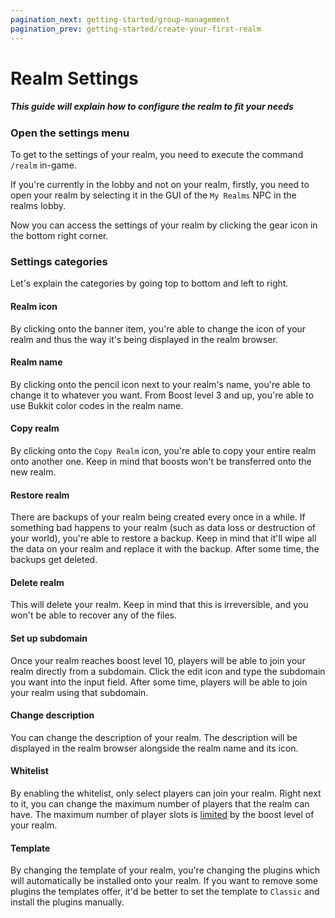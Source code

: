 ```yaml
---
pagination_next: getting-started/group-management
pagination_prev: getting-started/create-your-first-realm
---
```


# Realm Settings

##### This guide will explain how to configure the realm to fit your needs

### Open the settings menu

To get to the settings of your realm, you need to execute the command `/realm` in-game.

If you're currently in the lobby and not on your realm, firstly, you need to open your realm by selecting it in the GUI of the `My Realms` NPC in the realms lobby.

Now you can access the settings of your realm by clicking the gear icon in the bottom right corner.

### Settings categories

Let's explain the categories by going top to bottom and left to right.

#### Realm icon

By clicking onto the banner item, you're able to change the icon of your realm and thus the way it's being displayed in the realm browser.

#### Realm name

By clicking onto the pencil icon next to your realm's name, you're able to change it to whatever you want. From Boost level 3 and up, you're able to use Bukkit color codes in the realm name.

#### Copy realm

By clicking onto the `Copy Realm` icon, you're able to copy your entire realm onto another one. Keep in mind that boosts won't be transferred onto the new realm.

#### Restore realm

There are backups of your realm being created every once in a while. If something bad happens to your realm (such as data loss or destruction of your world), you're able to restore a backup. Keep in mind that it'll wipe all the data on your realm and replace it with the backup. After some time, the backups get deleted.

#### Delete realm

This will delete your realm. Keep in mind that this is irreversible, and you won't be able to recover any of the files.

#### Set up subdomain

Once your realm reaches boost level 10, players will be able to join your realm directly from a subdomain. Click the edit icon and type the subdomain you want into the input field. After some time, players will be able to join your realm using that subdomain.

#### Change description

You can change the description of your realm. The description will be displayed in the realm browser alongside the realm name and its icon.

#### Whitelist

By enabling the whitelist, only select players can join your realm. Right next to it, you can change the maximum number of players that the realm can have. The maximum number of player slots is [limited](./boosts#what-do-realm-boosts-give-to-a-realm) by the boost level of your realm.

#### Template

By changing the template of your realm, you're changing the plugins which will automatically be installed onto your realm. If you want to remove some plugins the templates offer, it'd be better to set the template to `Classic` and install the plugins manually.
